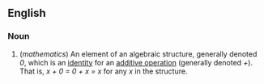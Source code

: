 ==English==

===Noun===

#(''mathematics'') An element of an algebraic structure, generally denoted ''0'', which is an [[identity]] for an [[additive operation]] (generally denoted ''+'').  That is, ''x + 0 = 0 + x = x'' for any ''x'' in the structure.